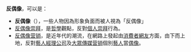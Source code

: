 '''反偶像'''，可以是：
*'''反偶像'''（{{lang-en|Anticelebrity}}），一些人物因為形象負面而被人視為「反偶像」
*[[反偶像崇拜|反偶像崇拜]]，是[[哲學|哲學]]觀點，反對[[個人崇拜|個人崇拜]]行為。
*[[反偶像营销|反偶像营销]]，是近年代的潮流，在網路上發起由[[消費者|消費者]][[受眾|網友]]方面，由下而上地，反對[[藝人經理公司|藝人經理公司]]及[[大眾傳媒|大眾傳媒]][[营销|营销]]個別[[藝人|藝人]]當[[偶像|偶像]]。

{{disambig|Cat=三字消歧义}}